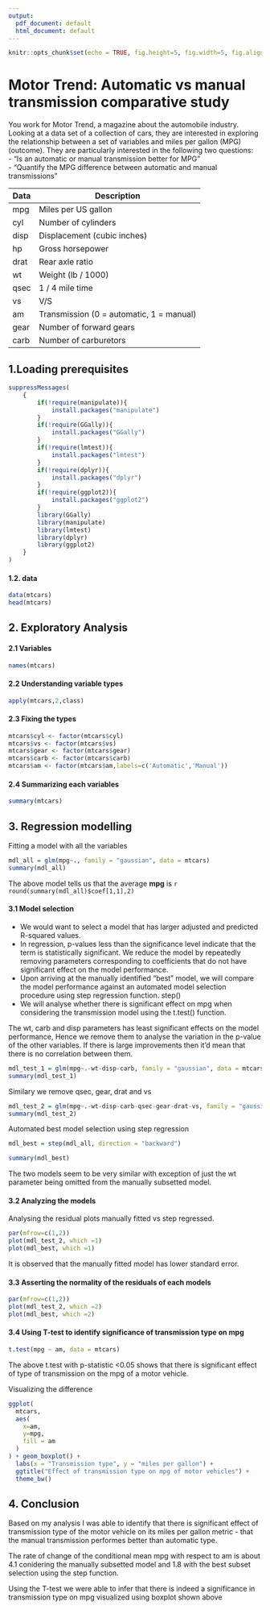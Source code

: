 ```yaml
---
output:
  pdf_document: default
  html_document: default
---
```


```r
knitr::opts_chunk$set(echo = TRUE, fig.height=5, fig.width=5, fig.align = "centred")
```

# Motor Trend: Automatic vs manual transmission comparative study   
You work for Motor Trend, a magazine about the automobile industry. Looking at a
data set of a collection of cars, they are interested in exploring the 
relationship between a set of variables and miles per gallon (MPG) (outcome). 
They are particularly interested in the following two questions:  
- “Is an automatic or manual transmission better for MPG”  
- “Quantify the MPG difference between automatic and manual transmissions”  

Data | Description
--- | ---
mpg| Miles per US gallon                        
cyl| Number of cylinders                      
disp| Displacement (cubic inches)                    
hp|Gross horsepower                         
drat| Rear axle ratio                          
wt| Weight (lb / 1000)                         
qsec| 1 / 4 mile time                            
vs| V/S                                      
am| Transmission (0 = automatic, 1 = manual) 
gear| Number of forward gears                  
carb| Number of carburetors


## 1.Loading prerequisites  
```r
suppressMessages(
    {
        if(!require(manipulate)){
            install.packages("manipulate")
        }
        if(!require(GGally)){
            install.packages("GGally")
        }
        if(!require(lmtest)){
            install.packages("lmtest")
        }
        if(!require(dplyr)){
            install.packages("dplyr")
        }
        if(!require(ggplot2)){
            install.packages("ggplot2")
        }
        library(GGally)
        library(manipulate)
        library(lmtest)
        library(dplyr)
        library(ggplot2)
    }
)
```
#### 1.2. data   
```r
data(mtcars)
head(mtcars)
```  

## 2. Exploratory Analysis    
#### 2.1 Variables   
```r
names(mtcars)
```
#### 2.2 Understanding variable types
```r
apply(mtcars,2,class)
```
#### 2.3 Fixing the types  
```r
mtcars$cyl <- factor(mtcars$cyl)
mtcars$vs <- factor(mtcars$vs)
mtcars$gear <- factor(mtcars$gear)
mtcars$carb <- factor(mtcars$carb)
mtcars$am <- factor(mtcars$am,labels=c('Automatic','Manual'))
```


#### 2.4 Summarizing each variables  
```r
summary(mtcars)
``` 

## 3. Regression modelling   
Fitting a model with all the variables   
```r
mdl_all = glm(mpg~., family = "gaussian", data = mtcars)
summary(mdl_all)
```
The above model tells us that the average **mpg** is `r round(summary(mdl_all)$coef[1,1],2)`  

#### 3.1 Model selection  
- We would want to select a model that has larger adjusted and predicted R-squared
values.
- In regression, p-values less than the significance level indicate that the 
term is statistically significant. We reduce the model by repeatedly removing 
parameters corresponding to coefficients that do not have significant effect on 
the model performance.  
- Upon arriving at the manually identified "best" model, we will compare the 
model performance against an automated model selection procedure using step 
regression function. step()  
- We will analyse whether there is significant effect on mpg when considering 
the transmission model using the t.test() function.

The wt, carb and disp parameters has least significant effects on the model 
performance, Hence we remove them to analyse the variation in the p-value of the
other variables. If there is large improvements then it'd mean that there is no
correlation between them.
```r
mdl_test_1 = glm(mpg~.-wt-disp-carb, family = "gaussian", data = mtcars)
summary(mdl_test_1)
```
Similary we remove qsec, gear, drat and vs
```r
mdl_test_2 = glm(mpg~.-wt-disp-carb-qsec-gear-drat-vs, family = "gaussian", data = mtcars)
summary(mdl_test_2)
```  

Automated best model selection using step regression  
```r
mdl_best = step(mdl_all, direction = "backward")
```
```r
summary(mdl_best)
```

The two models seem to be very similar with exception of just the wt parameter
being omitted from the manually subsetted model.

#### 3.2 Analyzing the models   
Analysing the residual plots manually fitted vs step regressed.
```r
par(mfrow=c(1,2))
plot(mdl_test_2, which =1)
plot(mdl_best, which =1)
```  
It is observed that the manually fitted model has lower standard error.

#### 3.3 Asserting the normality of the residuals of each models  
```r
par(mfrow=c(1,2))
plot(mdl_test_2, which =2)
plot(mdl_best, which =2)
```


#### 3.4 Using T-test to identify significance of transmission type on mpg
```r
t.test(mpg ~ am, data = mtcars)
```
The above t.test with p-statistic <0.05 shows that there is significant effect 
of type of transmission on the mpg of a motor vehicle.  

Visualizing the difference
```r
ggplot(
  mtcars,
  aes(
    x=am,
    y=mpg,
    fill = am
  )
) + geom_boxplot() +
  labs(x = "Transmission type", y = "miles per gallon") + 
  ggtitle("Effect of transmission type on mpg of motor vehicles") +
  theme_bw() 
```  

## 4. Conclusion
Based on my analysis I was able to identify that there is significant effect of 
transmission type of the motor vehicle on its miles per gallon metric - that the 
manual transmission performes better than automatic type.  

The rate of change of the conditional mean mpg with respect to am is about 4.1 
conidering the manually subsetted model and 1.8 with the best subset selection 
using the step function.  

Using the T-test we were able to infer that there is indeed a significance in 
transmission type on mpg visualized using boxplot shown above





